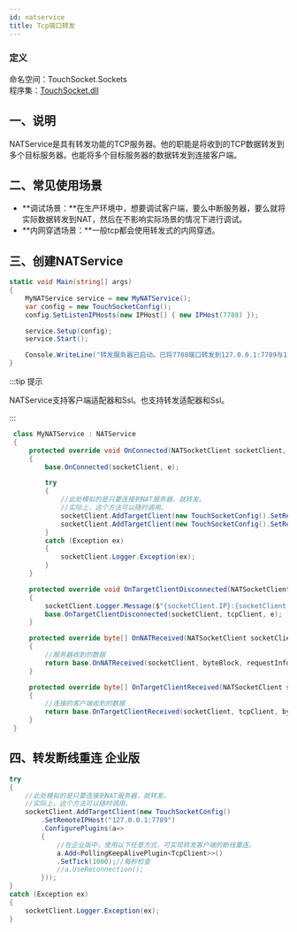 ```yaml
---
id: natservice
title: Tcp端口转发
---
```


### 定义

命名空间：TouchSocket.Sockets <br/>
程序集：[TouchSocket.dll](https://www.nuget.org/packages/TouchSocket)

## 一、说明
NATService是具有转发功能的TCP服务器。他的职能是将收到的TCP数据转发到多个目标服务器。也能将多个目标服务器的数据转发到连接客户端。

## 二、常见使用场景

- **调试场景：**在生产环境中，想要调试客户端，要么中断服务器，要么就将实际数据转发到NAT，然后在不影响实际场景的情况下进行调试。
- **内网穿透场景：**一般tcp都会使用转发式的内网穿透。


## 三、创建NATService

```csharp showLineNumbers
static void Main(string[] args)
{
    MyNATService service = new MyNATService();
    var config = new TouchSocketConfig();
    config.SetListenIPHosts(new IPHost[] { new IPHost(7788) });

    service.Setup(config);
    service.Start();

    Console.WriteLine("转发服务器已启动。已将7788端口转发到127.0.0.1:7789与127.0.0.1:7790地址");
}
```

:::tip 提示

NATService支持客户端适配器和Ssl。也支持转发适配器和Ssl。

:::  

```csharp showLineNumbers
 class MyNATService : NATService
 {
     protected override void OnConnected(NATSocketClient socketClient, RRQMEventArgs e)
     {
         base.OnConnected(socketClient, e);

         try
         {
             //此处模拟的是只要连接到NAT服务器，就转发。
             //实际上，这个方法可以随时调用。
             socketClient.AddTargetClient(new TouchSocketConfig().SetRemoteIPHost("127.0.0.1:7789"));
             socketClient.AddTargetClient(new TouchSocketConfig().SetRemoteIPHost("127.0.0.1:7790"));
         }
         catch (Exception ex)
         {
             socketClient.Logger.Exception(ex);
         }
     }

     protected override void OnTargetClientDisconnected(NATSocketClient socketClient, ITcpClient tcpClient, ClientDisconnectedEventArgs e)
     {
         socketClient.Logger.Message($"{socketClient.IP}:{socketClient.Port}的转发客户端{tcpClient.IP}:{tcpClient.Port}已经断开连接。");
         base.OnTargetClientDisconnected(socketClient, tcpClient, e);
     }

     protected override byte[] OnNATReceived(NATSocketClient socketClient, ByteBlock byteBlock, IRequestInfo requestInfo)
     {
         //服务器收到的数据
         return base.OnNATReceived(socketClient, byteBlock, requestInfo);
     }

     protected override byte[] OnTargetClientReceived(NATSocketClient socketClient, ITcpClient tcpClient, ByteBlock byteBlock, IRequestInfo requestInfo)
     {
         //连接的客户端收到的数据
         return base.OnTargetClientReceived(socketClient, tcpClient, byteBlock, requestInfo);
     }
 }


```

## 四、转发断线重连 <Tag>企业版</Tag>

```csharp showLineNumbers
try
{
    //此处模拟的是只要连接到NAT服务器，就转发。
    //实际上，这个方法可以随时调用。
    socketClient.AddTargetClient(new TouchSocketConfig()
        .SetRemoteIPHost("127.0.0.1:7789")
        .ConfigurePlugins(a=> 
        {
            //在企业版中，使用以下任意方式，可实现转发客户端的断线重连。
            a.Add<PollingKeepAlivePlugin<TcpClient>>()
            .SetTick(1000);//每秒检查
            //a.UseReconnection();
        }));
}
catch (Exception ex)
{
    socketClient.Logger.Exception(ex);
}
```
